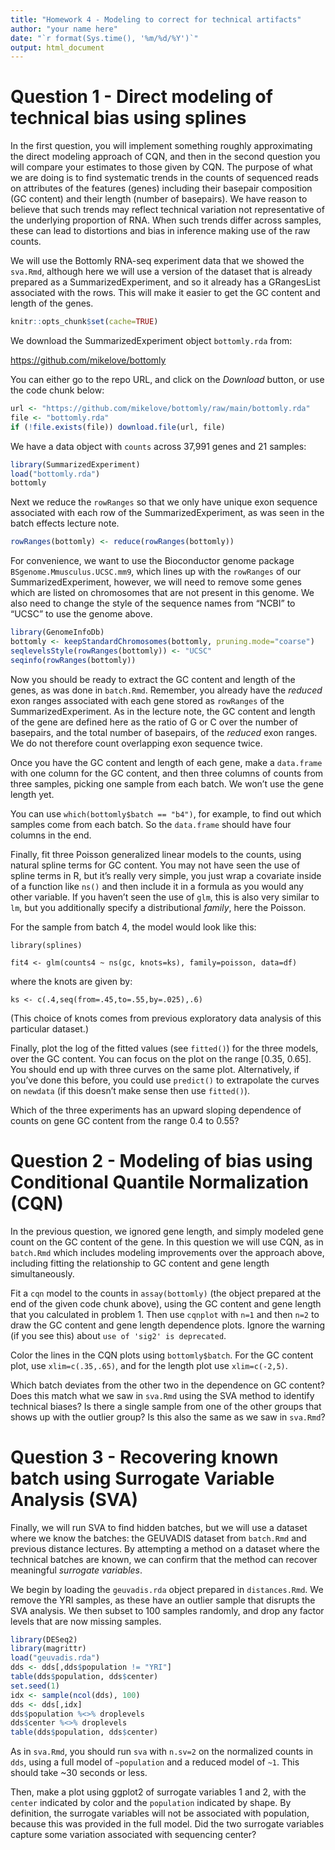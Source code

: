 ```yaml
---
title: "Homework 4 - Modeling to correct for technical artifacts"
author: "your name here"
date: "`r format(Sys.time(), '%m/%d/%Y')`"
output: html_document
---
```


# Question 1 - Direct modeling of technical bias using splines

In the first question, you will implement something roughly
approximating the direct modeling approach of CQN, and then in the
second question you will compare your estimates to those given by
CQN. The purpose of what we are doing is to find systematic trends in
the counts of sequenced reads on attributes of the features (genes)
including their basepair composition (GC content) and their length
(number of basepairs). We have reason to believe that such trends
may reflect technical variation not representative of the underlying
proportion of RNA. When such trends differ across samples, these can
lead to distortions and bias in inference making use of the raw
counts.

We will use the Bottomly RNA-seq experiment data that we showed
the `sva.Rmd`, although here we will use a version of the dataset that
is already prepared as a SummarizedExperiment, and so it already has a
GRangesList associated with the rows. This will make it easier to get
the GC content and length of the genes.

```r
knitr::opts_chunk$set(cache=TRUE)
```

We download the SummarizedExperiment object `bottomly.rda` from:

<https://github.com/mikelove/bottomly>

You can either go to the repo URL, and click on the *Download* button,
or use the code chunk below:

```r
url <- "https://github.com/mikelove/bottomly/raw/main/bottomly.rda"
file <- "bottomly.rda"
if (!file.exists(file)) download.file(url, file)
```

We have a data object with `counts` across 37,991 genes and 21
samples:

```r
library(SummarizedExperiment)
load("bottomly.rda")
bottomly
```

Next we reduce the `rowRanges` so that we only have unique exon
sequence associated with each row of the SummarizedExperiment, as was
seen in the batch effects lecture note.

```r
rowRanges(bottomly) <- reduce(rowRanges(bottomly))
```

For convenience, we want to use the Bioconductor genome package
`BSgenome.Mmusculus.UCSC.mm9`, which lines up with the `rowRanges` of
our SummarizedExperiment, however, we will need to remove some genes
which are listed on chromosomes that are not present in this
genome. We also need to change the style of the sequence names from
"NCBI" to "UCSC" to use the genome above.

```r
library(GenomeInfoDb)
bottomly <- keepStandardChromosomes(bottomly, pruning.mode="coarse")
seqlevelsStyle(rowRanges(bottomly)) <- "UCSC"
seqinfo(rowRanges(bottomly))
```

Now you should be ready to extract the GC content and length of the
genes, as was done in `batch.Rmd`. Remember, you already have the
*reduced* exon ranges associated with each gene stored as `rowRanges`
of the SummarizedExperiment. As in the lecture note, the GC content
and length of the gene are defined here as the ratio of G or C over
the number of basepairs, and the total number of basepairs, of the
*reduced* exon ranges. We do not therefore count overlapping exon
sequence twice.

Once you have the GC content and length of each gene, make a
`data.frame` with one column for the GC content, and then three columns of
counts from three samples, picking one sample from each batch. We
won't use the gene length yet.

You can use `which(bottomly$batch == "b4")`, for example, to find out
which samples come from each batch. So the `data.frame` should have
four columns in the end.

Finally, fit three Poisson generalized linear models to the counts,
using natural spline terms for GC content. You may not have seen the
use of spline terms in R, but it's really very simple, you just wrap
a covariate inside of a function like `ns()` and then include it in a
formula as you would any other variable. If you haven't seen the use
of `glm`, this is also very similar to `lm`, but you additionally
specify a distributional *family*, here the Poisson.

For the sample from batch 4, the model would look like this:

`library(splines)`

`fit4 <- glm(counts4 ~ ns(gc, knots=ks), family=poisson, data=df)`

where the knots are given by:

`ks <- c(.4,seq(from=.45,to=.55,by=.025),.6)`

(This choice of knots comes from previous exploratory data analysis of
this particular dataset.)

Finally, plot the log of the fitted values (see `fitted()`) for the
three models, over the GC content. You can focus on the plot on the
range [0.35, 0.65]. You should end up with three curves
on the same plot. Alternatively, if you've done this before, you could
use `predict()` to extrapolate the curves on `newdata` (if this
doesn't make sense then use `fitted()`).

Which of the three experiments has an upward sloping dependence of
counts on gene GC content from the range 0.4 to 0.55?

# Question 2 - Modeling of bias using Conditional Quantile Normalization (CQN)

In the previous question, we ignored gene length, and simply modeled
gene count on the GC content of the gene. In this question we
will use CQN, as in `batch.Rmd` which includes modeling improvements
over the approach above, including fitting the relationship to GC
content and gene length simultaneously. 

Fit a `cqn` model to the counts in `assay(bottomly)` (the object
prepared at the end of the given code 
chunk above), using the GC content and gene length that you
calculated in problem 1. Then use `cqnplot` with `n=1` and then `n=2`
to draw the GC content and gene length dependence plots. Ignore the
warning (if you see this) about `use of 'sig2' is deprecated`.

Color the lines in the CQN plots using `bottomly$batch`. For the
GC content plot, use `xlim=c(.35,.65)`, and for the length plot use
`xlim=c(-2,5)`.

Which batch deviates from the other two in the dependence on GC
content? Does this match what we saw in `sva.Rmd` using the SVA
method to identify technical biases? Is there a single sample from one
of the other groups that shows up with the outlier group? Is this also
the same as we saw in `sva.Rmd`?

# Question 3 - Recovering known batch using Surrogate Variable Analysis (SVA)

Finally, we will run SVA to find hidden batches, but we will use a dataset
where we know the batches: the GEUVADIS dataset from `batch.Rmd` and
previous distance lectures. By attempting a method on a dataset where
the technical batches are known, we can confirm that the method can
recover meaningful *surrogate variables*.

We begin by loading the `geuvadis.rda` object prepared in
`distances.Rmd`. We remove the YRI samples, as these have an outlier
sample that disrupts the SVA analysis. We then subset to 100 samples
randomly, and drop any factor levels that are now missing samples. 

```r
library(DESeq2)
library(magrittr)
load("geuvadis.rda")
dds <- dds[,dds$population != "YRI"]
table(dds$population, dds$center)
set.seed(1)
idx <- sample(ncol(dds), 100)
dds <- dds[,idx]
dds$population %<>% droplevels
dds$center %<>% droplevels
table(dds$population, dds$center)
```

As in `sva.Rmd`, you should run `sva` with `n.sv=2` on the normalized
counts in `dds`, using a full model of `~population` and a reduced
model of `~1`. This should take ~30 seconds or less.

Then, make a plot using ggplot2 of surrogate variables 1 and 2, with
the `center` indicated by color and the `population` indicated by
shape. By definition, the surrogate variables will not be associated
with population, because this was provided in the full model. Did the
two surrogate variables capture some variation associated with
sequencing center?
